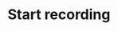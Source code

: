 ---
title: Start recording
description: Payload definition for the webhook event `live.start-recording`.
---